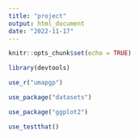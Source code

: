 ```yaml
---
title: "project"
output: html_document
date: "2022-11-17"
---
```


```r
knitr::opts_chunk$set(echo = TRUE)
```

```r
library(devtools)
```

```r
use_r("umapgp")
```
```r
use_package("datasets")
```
```r
use_package("ggplot2")
```
```r
use_testthat()
```

